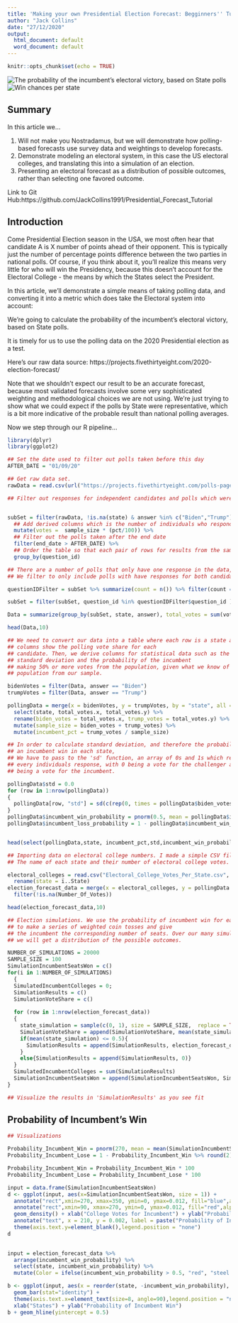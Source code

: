 ```yaml
---
title: 'Making your own Presidential Election Forecast: Begginners'' Tutorial in R'
author: "Jack Collins"
date: "27/12/2020"
output:
  html_document: default
  word_document: default
---
```


```r
knitr::opts_chunk$set(echo = TRUE)

```

![The probability of the incumbent's electoral victory, based on State polls](Win_Chance.png)
![Win chances per state](Filtered State Probs.png)


## Summary

In this article we...

1) Will not make you Nostradamus, but we will demonstrate how polling-based forecasts use survey data and weightings to develop forecasts.
2) Demonstrate modeling an electoral system, in this case the US electoral colleges, and translating this into a simulation of an election.
3) Presenting an electoral forecast as a distribution of possible outcomes, rather than selecting one favored outcome. 

Link to Git Hub:https://github.com/JackCollins1991/Presidential_Forecast_Tutorial

## Introduction

Come Presidential Election season in the USA, we most often hear that candidate A is X number of points ahead of their opponent. 
This is typically just the number of percentage points difference between the two parties in national polls. Of course, if you think about it, you'll realize this means very little for who will win the Presidency, because this doesn't account for the Electoral College - the means by which the States select the President. 

In this article, we'll demonstrate a simple means of taking polling data, and converting it into a metric which does take the Electoral system into account:

We're going to calculate the probability of the incumbent's electoral victory, based on State polls. 

It is timely for us to use the polling data on the 2020 Presidential election as a test. 

Here's our raw data source: https://projects.fivethirtyeight.com/2020-election-forecast/

Note that we shouldn't expect our result to be an accurate forecast, because most validated forecasts involve some very sophisticated weighting and methodological choices we are not using. We're just trying to show what we could expect if the polls by State were representative, which is a bit more indicative of the probable result than national polling averages. 

Now we step through our R pipeline...

```r

library(dplyr)
library(ggplot2)

## Set the date used to filter out polls taken before this day
AFTER_DATE = "01/09/20"

## Get raw data set. 
rawData = read.csv(url("https://projects.fivethirtyeight.com/polls-page/president_polls.csv"), na.strings=c("", "NA"))

## Filter out responses for independent candidates and polls which were not state specific. 


subSet = filter(rawData, !is.na(state) & answer %in% c("Biden","Trump")) %>%
  ## Add derived columns which is the number of individuals who responded for each row
  mutate(votes =  sample_size * (pct/100)) %>%
  ## Filter out the polls taken after the end date
  filter(end_date > AFTER_DATE) %>%
  ## Order the table so that each pair of rows for results from the same poll appear paired together. 
  group_by(question_id) 

## There are a number of polls that only have one response in the data, this inflates Republican numbers. 
## We filter to only include polls with have responses for both candidates.  

questionIDFilter = subSet %>% summarize(count = n()) %>% filter(count == 2)

subSet = filter(subSet, question_id %in% questionIDFilter$question_id )

Data = summarize(group_by(subSet, state, answer), total_votes = sum(votes))

head(Data,10)

## We need to convert our data into a table where each row is a state and our 
## columns show the polling vote share for each 
## candidate. Then, we derive columns for statistical data such as the 
## standard deviation and the probability of the incumbent
## making 50% or more votes from the population, given what we know of that 
## population from our sample. 

bidenVotes = filter(Data, answer == "Biden")
trumpVotes = filter(Data, answer == "Trump")

pollingData = merge(x = bidenVotes, y = trumpVotes, by = "state", all = TRUE) %>% 
  select(state, total_votes.x, total_votes.y) %>% 
  rename(biden_votes = total_votes.x, trump_votes = total_votes.y) %>%
  mutate(sample_size = biden_votes + trump_votes) %>%
  mutate(incumbent_pct = trump_votes / sample_size) 

## In order to calculate standard deviation, and therefore the probability of 
## an incumbent win in each state,
## We have to pass to the 'sd' function, an array of 0s and 1s which represent 
## every individuals response, with 0 being a vote for the challenger and 1 
## being a vote for the incumbent.

pollingData$std = 0.0
for (row in 1:nrow(pollingData))
{
  pollingData[row, "std"] = sd(c(rep(0, times = pollingData$biden_votes[row]) , rep(1, times = pollingData$trump_votes[row])))
}
pollingData$incumbent_win_probability = pnorm(0.5, mean = pollingData$incumbent_pct, sd = pollingData$std, lower.tail = FALSE)
pollingData$incumbent_loss_probability = 1 - pollingData$incumbent_win_probability


head(select(pollingData,state, incumbent_pct,std,incumbent_win_probability),10)

## Importing data on electoral college numbers. I made a simple CSV file with
## The name of each state and their number of electoral college votes. 

electoral_colleges = read.csv("Electoral_College_Votes_Per_State.csv", na.strings=c("", "NA")) %>%
  rename(state = ï..State) 
election_forecast_data = merge(x = electoral_colleges, y = pollingData %>% select(state, incumbent_win_probability) , by = "state", all = TRUE) %>%
  filter(!is.na(Number_Of_Votes))

head(election_forecast_data,10)

## Election simulations. We use the probability of incumbent win for each state 
## to make a series of weighted coin tosses and give
## the incumbent the corresponding number of seats. Over our many simulations, 
## we will get a distribution of the possible outcomes.

NUMBER_OF_SIMULATIONS = 20000
SAMPLE_SIZE = 100
SimulationIncumbentSeatsWon = c()
for(i in 1:NUMBER_OF_SIMULATIONS)
  {
  SimulatedIncumbentColleges = 0;
  SimulationResults = c()
  SimulationVoteShare = c()
  
  for (row in 1:nrow(election_forecast_data))
  {
    state_simulation = sample(c(0, 1), size = SAMPLE_SIZE,  replace = TRUE, prob = c(election_forecast_data$incumbent_win_probability[row], 1 - election_forecast_data$incumbent_win_probability[row]))
    SimulationVoteShare = append(SimulationVoteShare, mean(state_simulation))
    if(mean(state_simulation) <= 0.5){
      SimulationResults = append(SimulationResults, election_forecast_data$Number_Of_Votes[row])
    }
    else{SimulationResults = append(SimulationResults, 0)}
  }
  SimulatedIncumbentColleges = sum(SimulationResults)
  SimulationIncumbentSeatsWon = append(SimulationIncumbentSeatsWon, SimulatedIncumbentColleges)
}

## Visualize the results in 'SimulationResults' as you see fit
```
## Probability of Incumbent's Win

```r
## Visualizations

Probability_Incumbent_Win = pnorm(270, mean = mean(SimulationIncumbentSeatsWon), sd = sd(SimulationIncumbentSeatsWon), lower.tail = FALSE) %>% round(2)
Probability_Incumbent_Lose = 1 - Probability_Incumbent_Win %>% round(2)

Probability_Incumbent_Win = Probability_Incumbent_Win * 100
Probability_Incumbent_Lose = Probability_Incumbent_Lose * 100

input = data.frame(SimulationIncumbentSeatsWon)
d <- ggplot(input, aes(x=SimulationIncumbentSeatsWon, size = 1)) + 
  annotate("rect",xmin=270, xmax=350, ymin=0, ymax=0.012, fill="blue",alpha=0.5 ) +
  annotate("rect",xmin=90, xmax=270, ymin=0, ymax=0.012, fill="red",alpha=0.5 ) +
  geom_density() + xlab("College Votes for Incumbent") + ylab("Probability")+ geom_vline(xintercept = 270) + 
  annotate("text", x = 210, y = 0.002, label = paste("Probability of Incumbent Loss: ", Probability_Incumbent_Lose, "%"))+
  theme(axis.text.y=element_blank(),legend.position = "none")
d
  

input = election_forecast_data %>% 
  arrange(incumbent_win_probability) %>%
  select(state, incumbent_win_probability) %>%
  mutate(Color = ifelse(incumbent_win_probability > 0.5, "red", "steel blue"))

b <- ggplot(input, aes(x = reorder(state, -incumbent_win_probability), y = incumbent_win_probability, fill = Color)) + 
  geom_bar(stat="identity") + 
  theme(axis.text.x=element_text(size=8, angle=90),legend.position = "none") +
  xlab("States") + ylab("Probability of Incumbent Win") 
b + geom_hline(yintercept = 0.5)
```


